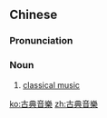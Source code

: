 {{also|古典音乐}}
==Chinese==
{{zh-forms|s=古典音乐|type=22}}

===Pronunciation===
{{zh-pron
|m=gǔdiǎn yīnyuè
|c=gu2 din2 jam1 ngok6
|h=pfs=kú-tién yîm-ngo̍k
|cat=n
}}

===Noun===
{{zh-noun}}

# [[classical music]]

{{zh-cat|Music|Music genres}}

[[ko:古典音樂]]
[[zh:古典音樂]]